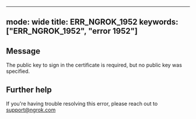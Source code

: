 
---
mode: wide
title: ERR_NGROK_1952
keywords: ["ERR_NGROK_1952", "error 1952"]
---

## Message
The public key to sign in the certificate is required, but no public key was specified.




## Further help
If you're having trouble resolving this error, please reach out to [support@ngrok.com](mailto:support@ngrok.com?subject=Help%20with%20ERR_NGROK_1952)

